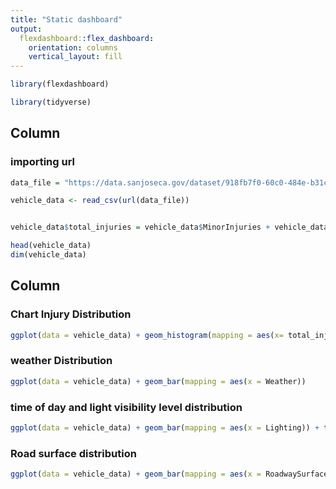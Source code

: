 ```yaml
---
title: "Static dashboard"
output: 
  flexdashboard::flex_dashboard:
    orientation: columns
    vertical_layout: fill
---
```


```r
library(flexdashboard)

library(tidyverse)
```

Column {data-width=650}
-----------------------------------------------------------------------

### importing url

```r
data_file = "https://data.sanjoseca.gov/dataset/918fb7f0-60c0-484e-b31c-334d1ec74e92/resource/15408d78-9734-4ea1-b3e5-a0f99568dd9b/download/crashdata2021-present.csv"

vehicle_data <- read_csv(url(data_file))


vehicle_data$total_injuries = vehicle_data$MinorInjuries + vehicle_data$ModerateInjuries + vehicle_data$SevereInjuries + vehicle_data$FatalInjuries

head(vehicle_data)
dim(vehicle_data)
```

Column {data-width=350}
-----------------------------------------------------------------------

### Chart Injury Distribution

```r
ggplot(data = vehicle_data) + geom_histogram(mapping = aes(x= total_injuries), binwidth = 1)
```

### weather Distribution

```r
ggplot(data = vehicle_data) + geom_bar(mapping = aes(x = Weather))
```





### time of day and light visibility level distribution

```r
ggplot(data = vehicle_data) + geom_bar(mapping = aes(x = Lighting)) + theme(axis.text.x = element_text(angle = 45, hjust=1))

```


### Road surface distribution

```r
ggplot(data = vehicle_data) + geom_bar(mapping = aes(x = RoadwaySurface))

```
















